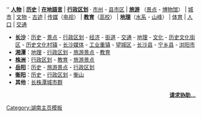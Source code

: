 <noinclude>[[Category:湖南主页模板|Category:湖南主页模板]]</noinclude>
''
'''[[:Category:湖南人|人物]]''' | '''[[:Category:湖南历史|历史]]''' | '''[[:Category:湘語|在地語言]]''' | '''[[:Category:湖南行政区划|行政区划]]''' · [[:Category:湖南市州|市州]] - [[:Category:湖南省县级行政区|县市区]] | '''[[:Category:湖南旅游|旅游]]''' （[[:Category:湖南旅游景点|景点]] - [[:Category:湖南博物馆|博物馆]]） | [[:Category:湖南城市|城市]] | [[:Category:湖南文物|文物]] - [[:Category:湖南历史文化遗迹|古迹]] | [[:Category:湖南媒体|传媒]]（[[:Category:湖南电视|电视]]） | '''[[:Category:湖南教育|教育]]'''（[[:Category:湖南高等院校|高校]]） | '''[[:Category:湖南地理|地理]]'''（[[:Category:湖南河流|水系]] - [[:Category:湖南山峰|山峰]]） | [[:Category:湖南体育|体育]] | [[:Category:湖南人口|人口]] | [[:Category:湖南交通|交通]]

*'''[[:Category:长沙|长沙]]'''：[[:Category:长沙历史|历史]] - [[:Category:长沙旅游景点|景点]] - [[:Category:长沙行政区划|行政区划]] - [[:Category:长沙经济|经济]] - [[:Category:长沙街道|街道]] - [[:Category:长沙交通|交通]] - [[:Category:长沙地理|地理]] - [[:Category:长沙文化|文化]] - [[:Category:长沙古城区|历史文化街区]] - [[:Category:长沙历史文化村镇|历史文化村镇]] - [[:Category:长沙媒体|长沙媒体]] - [[:Category:长沙工业重镇|工业重镇]] - [[:Category:望城区|望城区]] - [[:Category:长沙县|长沙县]] - [[:Category:宁乡县|宁乡县]] - [[:Category:浏阳市|浏阳市]]
*'''[[:Category:湘潭|湘潭]]'''：[[:Category:湘潭地理|地理]] - [[:Category:湘潭行政区划|行政区划]] - [[:Category:湘潭旅游景点|旅游景点]] - [[:Category:湘潭教育|教育]]
*'''[[:Category:株洲|株洲]]'''：[[:Category:株洲行政区划|行政区划]] - [[:Category:株洲教育|教育]] - [[:Category:株洲旅游景点|旅游景点]]
*'''[[:Category:岳阳|岳阳]]'''：[[:Category:岳阳历史|历史]] - [[:Category:岳阳旅游景点|旅游景点]] - [[:Category:岳阳行政区划|行政区划]]
*'''[[:Category:衡阳|衡阳]]'''：[[:Category:衡阳历史|历史]] - [[:Category:衡阳行政区划|行政区划]] - [[衡山|衡山]]
*'''其他'''：[[:Category:长株潭城市群|长株潭城市群]]
<div align="right">
'''[[Portal:湖南/请求协助|请求协助...]]'''
</div>